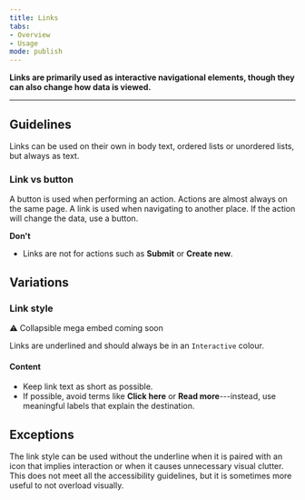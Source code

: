 ```yaml
---
title: Links
tabs: 
- Overview
- Usage
mode: publish
---
```



**Links are primarily used as interactive navigational elements, though they can also change how data is viewed.**
<!--One to two sentences as an introduction to the component-->

***

## Guidelines
<!--List how to use it, sizes, widths, grid interactions, color allowances -->

Links can be used on their own in body text, ordered lists or unordered lists, but always as text. 


### Link vs button

A button is used when performing an action. Actions are almost always on the same page. A link is used when navigating to another place. If the action will change the data, use a button. 


**Don't** 
<!--Bullet point list if needed -->

* Links are not for actions such as **Submit** or **Create new**.


## Variations 


### Link style
<!--One ### heading per frame in Figma, explaning each componnet in that frame. One 'content' section per variation if needed -->

:warning: Collapsible mega embed coming soon

Links are underlined and should always be in an `Interactive` colour.


#### Content

* Keep link text as short as possible.
* If possible, avoid terms like **Click here** or **Read more**---instead, use meaningful labels that explain the destination.


## Exceptions

The link style can be used without the underline when it is paired with an icon that implies interaction or when it causes unnecessary visual clutter. This does not meet all the accessibility guidelines, but it is sometimes more useful to not overload visually.
